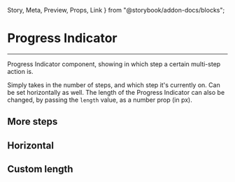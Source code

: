   Story,
  Meta,
  Preview,
  Props,
  Link
} from "@storybook/addon-docs/blocks";

<Meta title='Inputs/Progress Indicator' component={ProgressIndicator} />

# Progress Indicator

<hr />

Progress Indicator component, showing in which step a certain multi-step action is.

Simply takes in the number of steps, and which step it's currently on. Can be set horizontally as well.
The length of the Progress Indicator can also be changed, by passing the ```length``` value, as a number prop (in px).

<Preview>
  <Story name="Base">
    <ProgressController steps={3} />
  </Story>
</Preview>

## More steps

<Preview>
  <Story name="More Steps">
    <Box horizontal>
      <ProgressController steps={3} />
      <ProgressController steps={4} />
      <ProgressController steps={5} />
    </Box>
  </Story>
</Preview>

## Horizontal

<Preview>
  <Story name="Horizontal">
    <Box>
      <ProgressController horizontal steps={3} />
      <ProgressController horizontal steps={4} />
      <ProgressController horizontal steps={5} />
    </Box>
  </Story>
</Preview>

## Custom length

<Preview>
  <Story name="Custom Length">
    <Box>
      <ProgressController length={200} horizontal steps={3} />
      <ProgressController length={400} horizontal steps={3} />
      <ProgressController length={600} horizontal steps={3} />
    </Box>
  </Story>
</Preview>

<Props of={ProgressIndicator} />